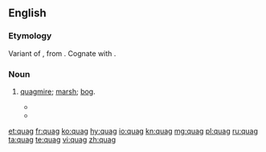 ==English==

===Etymology===
Variant of {{etyl|enm|en}} {{m|enm|quabbe||a marsh, bog}}, from {{etyl|ang|en}} {{m|ang|cwabba||shake, tremble like something soft and flabby}}. Cognate with {{etyl|nl|-}} {{m|nl|kwab}}.

===Noun===
{{en-noun}}

# {{label|en|obsolete}} [[quagmire]]; [[marsh]]; [[bog]].
#* {{quote-book
|date=December 16, 1771
|first=John
|last=Walker
|authorlink=
|title=Account of the Irruption of Solway Moss
|passage=If a person ventures on one of these '''quags''', it bends in waves under his feet; and if the surface breaks, he is in danger of sinking to the bottom.
}}
#* {{quote-book
|year=1784
|first=William
|last=Cowper
|authorlink=William Cowper
|title=Tirocinium; or, a Review of Schools
|passage=Crooked or straight, through '''quags''' or thorny dells
}}

[[et:quag]]
[[fr:quag]]
[[ko:quag]]
[[hy:quag]]
[[io:quag]]
[[kn:quag]]
[[mg:quag]]
[[pl:quag]]
[[ru:quag]]
[[ta:quag]]
[[te:quag]]
[[vi:quag]]
[[zh:quag]]